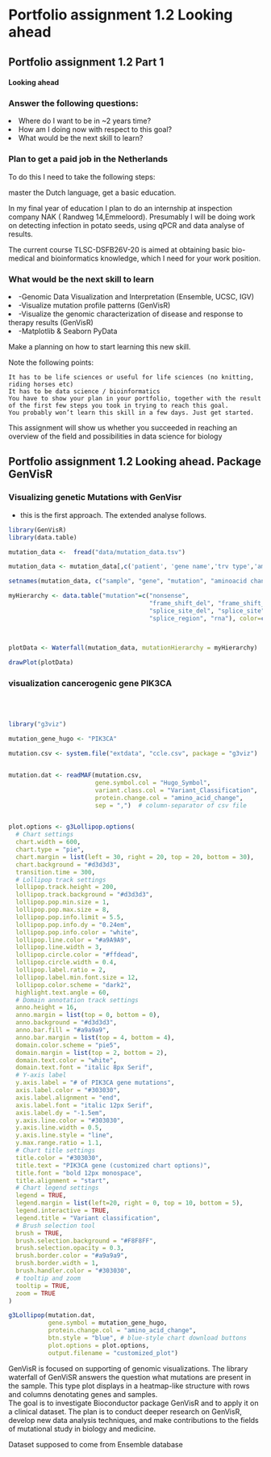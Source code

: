 # Portfolio assignment 1.2   Looking ahead

##  Portfolio assignment 1.2 Part 1

<div class="azure">
<h4> Looking ahead</h4>
<h3>  Answer the following questions:  </h3>

<li>  Where do I want to be in ~2 years time? </li>
<li>  How am I doing now with respect to this goal?  </li>
<li>  What would be the next skill to learn? </li>

</div>


<h3> Plan  to get a paid job in the Netherlands </h3>

To do this I need to take the following steps: 
<p> master the Dutch language, get a basic education. </p>
<p>In my final year of education I plan to do an internship at inspection company NAK ( Randweg 14,Emmeloord). Presumably I will be doing work on detecting infection in potato seeds, using qPCR and data analyse of results. </p>

<p>The current course TLSC-DSFB26V-20 is aimed at obtaining basic bio-medical and bioinformatics knowledge, which I need for your work position. <p>
</div>

<h3> What would be the next skill to learn </h3>

<li> -Genomic Data Visualization and Interpretation (Ensemble, UCSC, IGV) </li>
<li> -Visualize mutation profile patterns (GenVisR) </li>
<li> -Visualize the genomic characterization of disease and response to therapy results (GenVisR) </li>
<li> -Matplotlib & Seaborn PyData  </li>


<div class="azure pd22"> Make a planning on how to start learning this new skill.

Note the following points:

    It has to be life sciences or useful for life sciences (no knitting, riding horses etc)
    It has to be data science / bioinformatics
    You have to show your plan in your portfolio, together with the result of the first few steps you took in trying to reach this goal.
    You probably won’t learn this skill in a few days. Just get started.

This assignment will show us whether you succeeded in reaching an overview of the field and possibilities in data science for biology</div>


## Portfolio assignment 1.2 Looking ahead. Package GenVisR


<h3> Visualizing genetic Mutations  with GenVisr  </h3>

 <p> * this is the first approach. The extended analyse follows.


<div class="pd22">

```r


library(GenVisR)
library(data.table)

mutation_data <-  fread("data/mutation_data.tsv")

mutation_data <- mutation_data[,c('patient', 'gene name','trv type','amino acid change')]

setnames(mutation_data, c("sample", "gene", "mutation", "aminoacid change"))

myHierarchy <- data.table("mutation"=c("nonsense",
                                       "frame_shift_del", "frame_shift_ins", "in_frame_del",
                                       "splice_site_del", "splice_site", "missense",
                                       "splice_region", "rna"), color=c("#FF0000", "#00A08A",
                                                                        "#F2AD00", "#F98400", "#5BBCD6", "#046C9A", "#D69C4E",
                                                                        "#000000", "#446455"))

plotData <- Waterfall(mutation_data, mutationHierarchy = myHierarchy)

```

</div>



```r


drawPlot(plotData)


```

<h3> visualization cancerogenic gene  PIK3CA  </h3>

</br>
</br>




```r

library("g3viz")

mutation_gene_hugo <- "PIK3CA"

mutation.csv <- system.file("extdata", "ccle.csv", package = "g3viz")


mutation.dat <- readMAF(mutation.csv,
                        gene.symbol.col = "Hugo_Symbol",
                        variant.class.col = "Variant_Classification",
                        protein.change.col = "amino_acid_change",
                        sep = ",")  # column-separator of csv file


plot.options <- g3Lollipop.options(
  # Chart settings
  chart.width = 600,
  chart.type = "pie",
  chart.margin = list(left = 30, right = 20, top = 20, bottom = 30),
  chart.background = "#d3d3d3",
  transition.time = 300,
  # Lollipop track settings
  lollipop.track.height = 200,
  lollipop.track.background = "#d3d3d3",
  lollipop.pop.min.size = 1,
  lollipop.pop.max.size = 8,
  lollipop.pop.info.limit = 5.5,
  lollipop.pop.info.dy = "0.24em",
  lollipop.pop.info.color = "white",
  lollipop.line.color = "#a9A9A9",
  lollipop.line.width = 3,
  lollipop.circle.color = "#ffdead",
  lollipop.circle.width = 0.4,
  lollipop.label.ratio = 2,
  lollipop.label.min.font.size = 12,
  lollipop.color.scheme = "dark2",
  highlight.text.angle = 60,
  # Domain annotation track settings
  anno.height = 16,
  anno.margin = list(top = 0, bottom = 0),
  anno.background = "#d3d3d3",
  anno.bar.fill = "#a9a9a9",
  anno.bar.margin = list(top = 4, bottom = 4),
  domain.color.scheme = "pie5",
  domain.margin = list(top = 2, bottom = 2),
  domain.text.color = "white",
  domain.text.font = "italic 8px Serif",
  # Y-axis label
  y.axis.label = "# of PIK3CA gene mutations",
  axis.label.color = "#303030",
  axis.label.alignment = "end",
  axis.label.font = "italic 12px Serif",
  axis.label.dy = "-1.5em",
  y.axis.line.color = "#303030",
  y.axis.line.width = 0.5,
  y.axis.line.style = "line",
  y.max.range.ratio = 1.1,
  # Chart title settings
  title.color = "#303030",
  title.text = "PIK3CA gene (customized chart options)",
  title.font = "bold 12px monospace",
  title.alignment = "start",
  # Chart legend settings
  legend = TRUE,
  legend.margin = list(left=20, right = 0, top = 10, bottom = 5),
  legend.interactive = TRUE,
  legend.title = "Variant classification",
  # Brush selection tool
  brush = TRUE,
  brush.selection.background = "#F8F8FF",
  brush.selection.opacity = 0.3,
  brush.border.color = "#a9a9a9",
  brush.border.width = 1,
  brush.handler.color = "#303030",
  # tooltip and zoom
  tooltip = TRUE,
  zoom = TRUE
)


```

```r

g3Lollipop(mutation.dat,
           gene.symbol = mutation_gene_hugo,
           protein.change.col = "amino_acid_change",
           btn.style = "blue", # blue-style chart download buttons
           plot.options = plot.options,
           output.filename = "customized_plot")
```



<p> </p>

<div class="pd22">
GenVisR is  focused on supporting of genomic visualizations. The library waterfall of GenViSR answers the question  what mutations are present in the sample. This type plot displays  in a heatmap-like structure with rows and columns denotating genes and samples. </div>


The goal is to investigate Bioconductor package GenVisR and to apply it on a clinical dataset. The plan is to  conduct deeper research on  GenVisR, develop new data analysis techniques, and make contributions to the fields of mutational study in  biology and medicine.
</p>

<p> Dataset supposed to come from Ensemble  database



